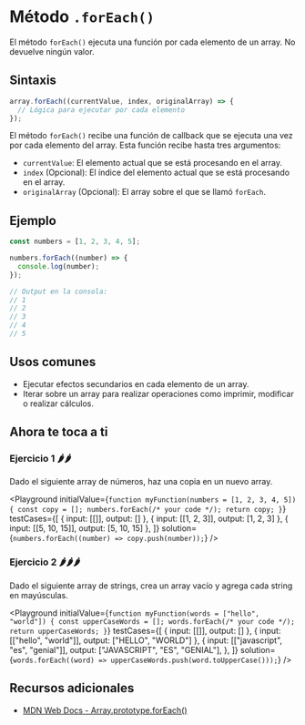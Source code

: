 
# Método `.forEach()`

El método `forEach()` ejecuta una función por cada elemento de un array. No devuelve ningún valor.

## Sintaxis

```jsx
array.forEach((currentValue, index, originalArray) => {
  // Lógica para ejecutar por cada elemento
});
```

El método `forEach()` recibe una función de callback que se ejecuta una vez por cada elemento del array. Esta función recibe hasta tres argumentos:

- `currentValue`: El elemento actual que se está procesando en el array.
- `index` (Opcional): El índice del elemento actual que se está procesando en el array.
- `originalArray` (Opcional): El array sobre el que se llamó `forEach`.

## Ejemplo

```jsx
const numbers = [1, 2, 3, 4, 5];

numbers.forEach((number) => {
  console.log(number);
});

// Output en la consola:
// 1
// 2
// 3
// 4
// 5
```

## Usos comunes

- Ejecutar efectos secundarios en cada elemento de un array.
- Iterar sobre un array para realizar operaciones como imprimir, modificar o realizar cálculos.

## Ahora te toca a ti

### Ejercicio 1 🌶️🌶️

Dado el siguiente array de números, haz una copia en un nuevo array.

<Playground
  initialValue={`
function myFunction(numbers = [1, 2, 3, 4, 5]) {
  const copy = [];
  numbers.forEach(/* your code */);
  return copy;
}
  `}
  testCases={[
    { input: [[]], output: [] },
    { input: [[1, 2, 3]], output: [1, 2, 3] },
    { input: [[5, 10, 15]], output: [5, 10, 15] },
  ]}
  solution={`numbers.forEach((number) => copy.push(number));`}
/>

### Ejercicio 2 🌶️🌶️🌶️

Dado el siguiente array de strings, crea un array vacío y agrega cada string en mayúsculas.

<Playground
  initialValue={`
function myFunction(words = ["hello", "world"]) {
  const upperCaseWords = [];
  words.forEach(/* your code */);
  return upperCaseWords;
}
  `}
  testCases={[
    { input: [[]], output: [] },
    { input: [["hello", "world"]], output: ["HELLO", "WORLD"] },
    {
      input: [["javascript", "es", "genial"]],
      output: ["JAVASCRIPT", "ES", "GENIAL"],
    },
  ]}
  solution={`words.forEach((word) => upperCaseWords.push(word.toUpperCase()));`}
/>

## Recursos adicionales

- [MDN Web Docs - Array.prototype.forEach()](https://developer.mozilla.org/es/docs/Web/JavaScript/Reference/Global_Objects/Array/forEach)
